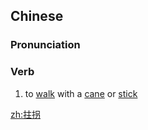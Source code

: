 ==Chinese==
{{zh-forms}}

===Pronunciation===
{{zh-pron
|m=zhǔguǎi
|cat=v
}}

===Verb===
{{zh-verb}}

# to [[walk]] with a [[cane]] or [[stick]]

[[zh:拄拐]]
